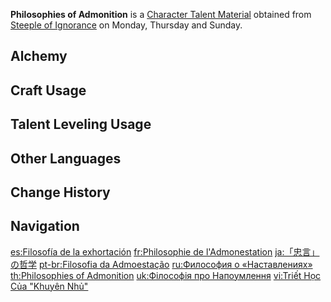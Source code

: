 {{Item Infobox
|id           = 104331
|image        = Item Philosophies of Admonition.png
|type         = Character Talent Materials
|invCategory  = Character Development Items
|group        = Admonition Books
|group2       = Talent Books
|quality      = 4
|description  = Admonition is the branches of the nation of wisdom.<br />Admonition is completed by good deeds. What is done confers real meaning upon what is said. When one’s mind, words, and deeds are aligned, their nourishment shall guarantee the fruition of wisdom’s tree.
|day1         = Monday
|day2         = Thursday
|day3         = Sunday
|source1      = Steeple of Ignorance
|source2      = [[Crafting]]
}}
'''Philosophies of Admonition''' is a [[Character Talent Material]] obtained from [[Steeple of Ignorance]] on Monday, Thursday and Sunday.

==Alchemy==
{{Recipe
|type = Crafting
|Guide to Admonition = 3
|Mora = 550
|sort = Guide to Admonition;Mora
}}

==Craft Usage==
{{Craft Usage}}

==Talent Leveling Usage==
{{Talent Leveling Usage}}

==Other Languages==
{{Other Languages
|en      = Philosophies of Admonition
|zhs     = 「诤言」的哲学
|zhs_rm  = "Zhèngyán" de Zhéxué
|zht     = 「諍言」的哲學
|zht_rm  = "Zhèngyán" de Zhéxué
|zh_tl   = Philosophies of "Admonition"
|ja      = 「忠言」の哲学
|ja_rm   = "Chuugen" no Tetsugaku
|ja_tl   = Philosophies of "Advice"
|ko      = 「간언」의 철학
|ko_rm   = "Ganeon"-ui Cheolhak
|ko_tl   = Philosophy of "Expostulation"
|es      = Filosofía de la exhortación
|es_tl   = Philosophy of Exhortation
|fr      = Philosophie de l'Admonestation
|fr_tl   = Philosophy of Admonition
|ru      = Философия о «Наставлениях»
|ru_tl   = Philosophies About "Admonitions"
|th      = Philosophies of Admonition
|vi      = Triết Học Của "Khuyên Nhủ"
|vi_tl   = Philosophy of "Advice"
|de      = Philosophie der „Ermahnung“
|de_tl   = Philosophy of "Admonition"
|id      = Philosophies of Admonition
|pt      = Filosofia da Admoestação
|pt_tl   = 
|tr      = Nasihat Felsefesi
|tr_tl   = 
|it      = Filosofie dell'ammonimento
|it_tl   = Philosophies of Admonition
}}

==Change History==
{{Change History|3.0}}

==Navigation==
{{Development Item Navbox|Character Talent Materials}}

[[es:Filosofía de la exhortación]]
[[fr:Philosophie de l'Admonestation]]
[[ja:「忠言」の哲学]]
[[pt-br:Filosofia da Admoestação]]
[[ru:Философия о «Наставлениях»]]
[[th:Philosophies of Admonition]]
[[uk:Філософія про Напоумлення]]
[[vi:Triết Học Của "Khuyên Nhủ"]]